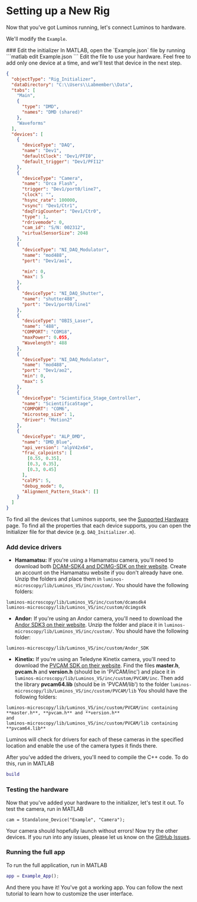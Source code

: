 
# Setting up a New Rig

Now that you've got Luminos running, let's connect Luminos to hardware.

We'll modify the `Example`.

<Steps>
### Edit the initializer
In MATLAB, open the `Example.json` file by running
```matlab
edit Example.json
```
Edit the file to use your hardware. Feel free to add only one device at a time, and we'll test that device in the next step.

```json filename="Example.json"
{
  "objectType": "Rig_Initializer",
  "dataDirectory": "C:\\Users\\Labmember\\Data",
  "tabs": [
    "Main",
    {
      "type": "DMD",
      "names": "DMD (shared)"
    },
    "Waveforms"
  ],
  "devices": [
    {
      "deviceType": "DAQ",
      "name": "Dev1",
      "defaultClock": "Dev1/PFI0",
      "default_trigger": "Dev1/PFI12"
    },
    {
      "deviceType": "Camera",
      "name": "Orca Flash",
      "trigger": "Dev1/port0/line7",
      "clock": "",
      "hsync_rate": 100000,
      "vsync": "Dev1/Ctr1",
      "daqTrigCounter": "Dev1/Ctr0",
      "type": 1,
      "rdrivemode": 0,
      "cam_id": "S/N: 002312",
      "virtualSensorSize": 2048
    },
    {
      "deviceType": "NI_DAQ_Modulator",
      "name": "mod488",
      "port": "Dev1/ao1",

      "min": 0,
      "max": 5
    },
    {
      "deviceType": "NI_DAQ_Shutter",
      "name": "shutter488",
      "port": "Dev1/port0/line1"
    },
    {
      "deviceType": "OBIS_Laser",
      "name": "488",
      "COMPORT": "COM18",
      "maxPower": 0.055,
      "Wavelength": 488
    },
    {
      "deviceType": "NI_DAQ_Modulator",
      "name": "mod488",
      "port": "Dev1/ao2",
      "min": 0,
      "max": 5
    },
    {
      "deviceType": "Scientifica_Stage_Controller",
      "name": "ScientificaStage",
      "COMPORT": "COM6",
      "microstep_size": 1,
      "driver": "Motion2"
    },
    {
      "deviceType": "ALP_DMD",
      "name": "DMD_Blue",
      "api_version": "alpV42x64",
      "frac_calpoints": [
        [0.55, 0.35],
        [0.3, 0.35],
        [0.3, 0.45]
      ],
      "calPS": 5,
      "debug_mode": 0,
      "Alignment_Pattern_Stack": []
    }
  ]
}
```

To find all the devices that Luminos supports, see the [Supported Hardware](./supported-devices) page. To find all the properties
that each device supports, you can open the Initializer file for that device (e.g. `DAQ_Initializer.m`).

### Add device drivers

- **Hamamatsu:** If you're using a Hamamatsu camera, you'll need to download both [DCAM-SDK4 and DCIMG-SDK on their website](https://dcam-api.com/sdk-download/).
  Create an account on the Hamamatsu website if you don't already have one.
  Unzip the folders and place them in `luminos-microscopy/lib/Luminos_VS/inc/custom/`. You should have the following folders:

```
luminos-microscopy/lib/Luminos_VS/inc/custom/dcamsdk4
luminos-microscopy/lib/Luminos_VS/inc/custom/dcimgsdk
```

- **Andor:** If you're using an Andor camera, you'll need to download the [Andor SDK3 on their website](#). Unzip the folder and place it in `luminos-microscopy/lib/Luminos_VS/inc/custom/`. You should have the following folder:

```
luminos-microscopy/lib/Luminos_VS/inc/custom/Andor_SDK
```

- **Kinetix:** If you're using an Teledyne Kinetix camera, you'll need to download the [PVCAM SDK on their website](https://www.teledynevisionsolutions.com/products/pvcam-sdk-amp-driver/?model=PVCAM-SDK). Find the files **master.h**, **pvcam.h** and **version.h** (should be in 'PVCAM/inc') and place it in `luminos-microscopy/lib/Luminos_VS/inc/custom/PVCAM/inc`. Then add the library **pvcam64.lib** (should be in 'PVCAM/lib') to the folder `luminos-microscopy/lib/Luminos_VS/inc/custom/PVCAM/lib` You should have the following folders:

```
luminos-microscopy/lib/Luminos_VS/inc/custom/PVCAM/inc containing **master.h**, **pvcam.h** and **version.h**
and 
luminos-microscopy/lib/Luminos_VS/inc/custom/PVCAM/lib containing **pvcam64.lib**
```

Luminos will check for drivers for each of these cameras in the specified location and enable the use of the camera types it finds there.

After you've added the drivers, you'll need to compile the C++ code. To do this, run in MATLAB

```matlab
build
```

### Testing the hardware

Now that you've added your hardware to the initializer, let's test it out. To test the camera, run in MATLAB

```
cam = Standalone_Device("Example", "Camera");
```

Your camera should hopefully launch without errors! Now try the other devices. If you run into any issues, please
let us know on the [GitHub Issues](https://github.com/adamcohenlab/luminos-microscopy/issues).

### Running the full app

To run the full application, run in MATLAB

```matlab
app = Example_App();
```

And there you have it! You've got a working app. You can follow the next tutorial to learn how to customize the user interface.

</Steps>
